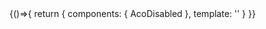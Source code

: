 

<Meta title="Styles/Common/Disabled" component={AcoDisabled} />

<Canvas>
    <Story name="Disabled">
        {()=>{
            return {
                components: { AcoDisabled },
                template: '<AcoDisabled />'
            }
        }}
    </Story>
</Canvas>